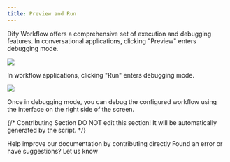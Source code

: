 ```yaml
---
title: Preview and Run
---
```



Dify Workflow offers a comprehensive set of execution and debugging features. In conversational applications, clicking "Preview" enters debugging mode.

![](https://assets-docs.dify.ai/dify-enterprise-mintlify/en/guides/workflow/debug-and-preview/91379dc42d0d815e52ddad0cc5450a46.png)

In workflow applications, clicking "Run" enters debugging mode.

![](https://assets-docs.dify.ai/dify-enterprise-mintlify/en/guides/workflow/debug-and-preview/b92d7536392b1e1f2423d0e3aa113915.png)

Once in debugging mode, you can debug the configured workflow using the interface on the right side of the screen.

{/*
Contributing Section
DO NOT edit this section!
It will be automatically generated by the script.
*/}

<CardGroup cols="2">
    <Card
        title="Edit this page"
        icon="pen-to-square"
        href="https://github.com/langgenius/dify-docs-mintlify/edit/main/en/guides/workflow/debug-and-preview/preview-and-run.mdx"
    >
        Help improve our documentation by contributing directly
    </Card>
    <Card
        title="Report an issue"
        icon="github"
        href="https://github.com/langgenius/dify-docs-mintlify/issues/new?title=Documentation%20Issue%3A%20ew-and-&body=%23%23%20Issue%20Description%0A%3C%21--%20Please%20briefly%20describe%20the%20issue%20you%20found%20--%3E%0A%0A%23%23%20Page%20Link%0Ahttps%3A%2F%2Fgithub.com%2Flanggenius%2Fdify-docs-mintlify%2Fblob%2Fmain%2Fen/guides/workflow/debug-and-preview%2Fpreview-and-run.mdx%0A%0A%23%23%20Suggested%20Changes%0A%3C%21--%20If%20you%20have%20specific%20suggestions%20for%20changes%2C%20please%20describe%20them%20here%20--%3E%0A%0A%3C%21--%20Thank%20you%20for%20helping%20improve%20our%20documentation%21%20--%3E"
    >
        Found an error or have suggestions? Let us know
    </Card>
</CardGroup>
